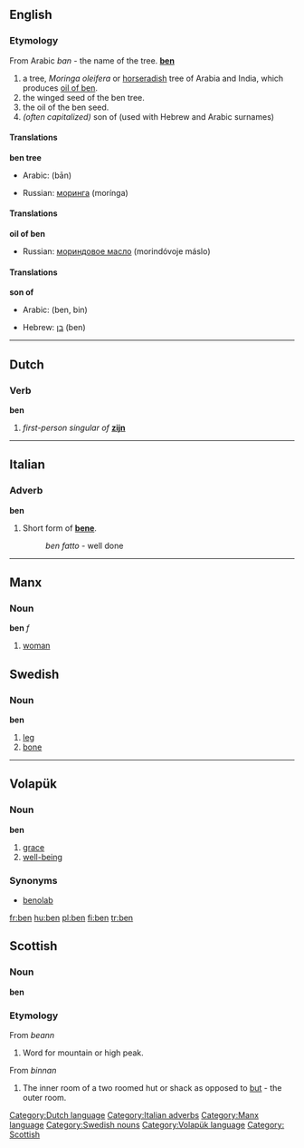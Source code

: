 {{See|Ben}}
==English==
===Etymology===
From Arabic ''ban'' - the name of the tree.
'''[[ben]]'''

#a tree, ''Moringa oleifera'' or [[horseradish]] tree of Arabia and India, which produces [[oil of ben]].
#the winged seed of the ben tree.
#the oil of the ben seed.
#''(often capitalized)'' son of (used with Hebrew and Arabic surnames)

====Translations====
'''ben tree'''
{{top}}
*Arabic: {{ARchar|[[بان]]}} (bān) {{m}}
{{mid}}
*Russian: [[моринга]] (morínga) {{f}}
{{bottom}}

====Translations====
'''oil of ben'''
{{top}}
{{mid}}
*Russian: [[мориндовое масло]] (morindóvoje máslo) {{n}}
{{bottom}}

====Translations====
'''son of'''
{{top}}
*Arabic: {{ARchar|[[بن]]}} (ben, bin) {{m}}
{{mid}}
*Hebrew: [[בן]] (ben) {{m}}
{{bottom}}


----

==Dutch==
===Verb=== 
'''ben'''

#''first-person singular of'' '''[[zijn]]'''

[[Category:Dutch language]]
----
==Italian==
===Adverb===
'''ben'''

#Short form of '''[[bene]]'''.
#:''ben fatto'' - well done

[[Category:Italian adverbs]]

----
==Manx==
===Noun===
'''ben''' ''f''

#[[woman]]

[[Category:Manx language]]

==Swedish==
{{sv-noun|gender=Neuter|ben|benet|ben|benen|bens|benets|bens|benens}}
===Noun===
'''ben'''

#[[leg]]
#[[bone]]


[[Category:Swedish nouns]]

----

==Volapük==
===Noun=== 
'''ben'''

#[[grace]]
#[[well-being]]

===Synonyms===
*[[benolab]]<!--for which, or for both?-->

[[Category:Volapük language]]

[[fr:ben]]
[[hu:ben]]
[[pl:ben]]
[[fi:ben]]
[[tr:ben]]

==Scottish==
===Noun===
'''ben'''
===Etymology===
From {{Gael.}} ''beann'' 
# Word for mountain or high peak. 
From {{OE.}} ''binnan''
# The inner room of a two roomed hut or shack as opposed to [[but]] - the outer room.
[[Category: Scottish]]